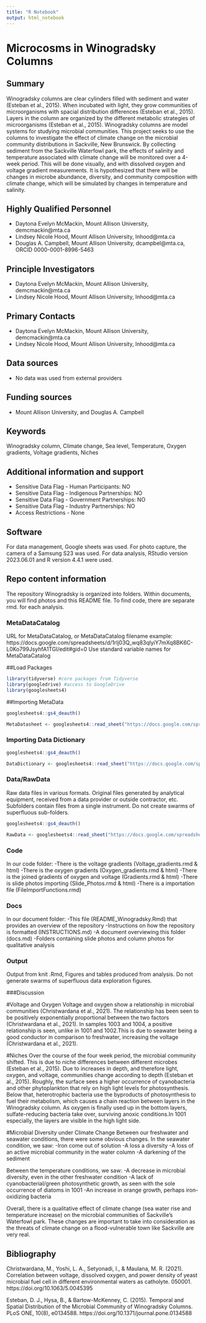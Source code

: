 ```yaml
---
title: "R Notebook"
output: html_notebook
---
```


# Microcosms in Winogradsky Columns

## Summary

Winogradsky columns are clear cylinders filled with sediment and water (Esteban et al., 2015). When incubated with light, they grow communities of microorganisms with spacial distribution differences (Esteban et al., 2015). Layers in the column are organized by the different metabolic strategies of microorganisms (Esteban et al., 2015). Winogradsky columns are model systems for studying microbial communities. This project seeks to use the columns to investigate the effect of climate change on the microbial community distributions in Sackville, New Brunswick. By collecting sediment from the Sackville Waterfowl park, the effects of salinity and temperature associated with climate change will be monitored over a 4-week period. This will be done visually, and with dissolved oxygen and voltage gradient measurements. It is hypothesized that there will be changes in microbe abundance, diversity, and community composition with climate change, which will be simulated by changes in temperature and salinity. 

## Highly Qualified Personnel

- Daytona Evelyn McMackin, Mount Allison University, demcmackin@mta.ca
- Lindsey Nicole Hood, Mount Allison University, lnhood@mta.ca
- Douglas A. Campbell, Mount Allison University, dcampbel@mta.ca, ORCID 0000-0001-8996-5463

## Principle Investigators

- Daytona Evelyn McMackin, Mount Allison University, demcmackin@mta.ca
- Lindsey Nicole Hood, Mount Allison University, lnhood@mta.ca

## Primary Contacts  

- Daytona Evelyn McMackin, Mount Allison University, demcmackin@mta.ca
- Lindsey Nicole Hood, Mount Allison University, lnhood@mta.ca

## Data sources

- No data was used from external providers

## Funding sources

- Mount Allison University, and Douglas A. Campbell

## Keywords

Winogradsky column, Climate change, Sea level, Temperature, Oxygen gradients, Voltage gradients, Niches 

## Additional information and support

- Sensitive Data Flag - Human Participants:  NO
- Sensitive Data Flag - Indigenous Partnerships: NO
- Sensitive Data Flag - Government Partnerships: NO
- Sensitive Data Flag - Industry Partnerships: NO
- Access Restrictions - None

## Software  

For data management, Google sheets was used.
For photo capture, the camera of a Samsung S23 was used.
For data analysis, RStudio version 2023.06.01 and R version 4.4.1 were used.

## Repo content information

The repository Winogradsky is organized into folders. Within documents, you will find photos and this README file. To find code, there are separate rmd. for each analysis. 

### MetaDataCatalog
URL for MetaDataCatalog, or MetaDataCatalog filename
example:
https://docs.google.com/spreadsheets/d/1rlj03Q_wq83qlyiY7mXq8BK6C-L0Ko799JsyhfA1TGI/edit#gid=0
Use standard variable names for MetaDataCatalog

##Load Packages
```r

library(tidyverse) #core packages from Tidyverse
library(googledrive) #access to GoogleDrive
library(googlesheets4)
```

##Importing MetaData
```r
googlesheets4::gs4_deauth()

MetaDatasheet <- googlesheets4::read_sheet("https://docs.google.com/spreadsheets/d/1hNakCyqPsTNRFpf1lGjoBQ-papyZ6xHKT6mcvh3LMb8/edit?pli=1&gid=1390393511#gid=1390393511")
```

### Importing Data Dictionary
```r
googlesheets4::gs4_deauth()

DataDictionary <- googlesheets4::read_sheet("https://docs.google.com/spreadsheets/d/1hNakCyqPsTNRFpf1lGjoBQ-papyZ6xHKT6mcvh3LMb8/edit?pli=1&gid=1422712698#gid=1422712698", "Data_dictionary")
```

### Data/RawData

Raw data files in various formats. Original files generated by analytical equipment, received from a data provider or outside contractor, etc.
Subfolders contain files from a single instrument.
Do not create swarms of superfluous sub-folders.
```r

googlesheets4::gs4_deauth()

RawData <- googlesheets4::read_sheet("https://docs.google.com/spreadsheets/d/1hNakCyqPsTNRFpf1lGjoBQ-papyZ6xHKT6mcvh3LMb8/edit?pli=1&gid=1422712698#gid=1422712698", "RawData")
```


### Code

In our code folder:
-There is the voltage gradients (Voltage_gradients.rmd & html)
-There is the oxygen gradients (Oxygen_gradients.rmd & html)
-There is the joined gradients of oxygen and voltage (Gradients.rmd & html)
-There is slide photos importing (Slide_Photos.rmd & html)
-There is a importation file (FileImportFunctions.rmd)

### Docs

In our document folder:
-This file (README_Winogradsky.Rmd) that provides an overview of the repository
-Instructions on how the repository is formatted (INSTRUCTIONS.md)
-A document overviewing this folder (docs.md)
-Folders containing slide photos and column photos for qualitative analysis

### Output

Output from knit .Rmd, Figures and tables produced from analysis.
Do not generate swarms of superfluous data exploration figures.

###Discussion

#Voltage and Oxygen
Voltage and oxygen show a relationship in microbial communities (Christwardana et al., 2021). The relationship has been seen to be positively exponentially proportional between the two factors (Christwardana et al., 2021). In samples 1003 and 1004, a positive relationship is seen, unlike in 1001 and 1002.This is due to seawater being a good conductor in comparison to freshwater, increasing the voltage (Christwardana et al., 2021).

#Niches
Over the course of the four week period, the microbial community shifted. This is due to niche differences between different microbes (Esteban et al., 2015). Due to increases in depth, and therefore light, oxygen, and voltage, communities change according to depth (Esteban et al., 2015). Roughly, the surface sees a higher occurrence of cyanobacteria and other phytoplankton that rely on high light levels for photosynthesis. Below that, heterotrophic bacteria use the byproducts of photosynthesis to fuel their metabolism, which causes a chain reaction between layers in the Winogradsky column. As oxygen is finally used up in the bottom layers, sulfate-reducing bacteria take over, surviving anoxic conditions.In 1001 especially, the layers are visible in the high light side. 

#Microbial Diversity under Climate Change
Between our freshwater and seawater conditions, there were some obvious changes.
In the seawater condition, we saw:
-Iron come out of solution 
-A loss a diversity 
-A loss of an active microbial community in the water column
-A darkening of the sediment 

Between the temperature conditions, we saw:
-A decrease in microbial diversity, even in the other freshwater condition
-A lack of cyanobacterial/green photosynthetic growth, as seen with the sole occurrence of diatoms in 1001
-An increase in orange growth, perhaps iron-oxidizing bacteria

Overall, there is a qualitative effect of climate change (sea water rise and temperature increase) on the microbial communities of Sackville's Waterfowl park. These changes are important to take into consideration as the threats of climate change on a flood-vulnerable town like Sackville are very real. 

## Bibliography

Christwardana, M., Yoshi, L. A., Setyonadi, I., & Maulana, M. R. (2021). Correlation between voltage, dissolved oxygen, and power density of yeast microbial fuel cell in different environmental waters as catholyte. 050001. https://doi.org/10.1063/5.0045395

Esteban, D. J., Hysa, B., & Bartow-McKenney, C. (2015). Temporal and Spatial Distribution of the Microbial Community of Winogradsky Columns. PLoS ONE, 10(8), e0134588. https://doi.org/10.1371/journal.pone.0134588
